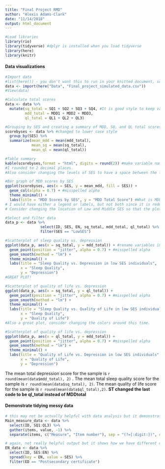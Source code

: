 ```yaml
---
title: "Final Project RMD"
author: "Alexis Adams-Clark"
date: "11/14/2018"
output: html_document
---
```


```r
#Load libraries
library(rio)
library(tidyverse) #dplyr is installed when you load tidyverse
library(here)
library(knitr)
```

####  Data visualizations
```r
#Import data
#list(here()) - you don't want this to run in your knitted document, so consider commenting it or creating a new code chunk for just this code and use echo = FALSE)
data <- import(here("Data", "Final_project_simulated_data.csv"))
#View(data)

#Calculate total scores
data <- data %>% 
  mutate(sq_total = SQ1 + SQ2 + SQ3 + SQ4, #It is good style to keep variable names lower case (and it might be                                         better if name was more informative to naive viewers[e.g., depression])
         mdd_total = MDD1 + MDD2 + MDD3,
         ql_total = QL1 + QL2 + QL3)

#Grouping by SES and creating a summary of MDD, SQ, and QL total scores
scorebyses <- data %>% #changed to lower case style
  group_by(SES) %>% 
  summarize(mean_mdd = mean(mdd_total),
            mean_sq = mean(sq_total),
            mean_ql = mean(ql_total))

#Table summary
kable(scorebyses,format = "html", digits = round(2)) #make variable names more informative so we can see what the table is showing.
#I rounded to 2 decimal places. 
#Also consider changing the levels of SES to have a space between the level and SES (e.g., High SES) or just use High, Middle, Low. 
```

```r
#Bar graph of MDD scores by SES
ggplot(scorebyses, aes(x = SES, y = mean_mdd, fill = SES)) + 
  geom_col(alpha = 0.7) + #misspelled alpha
  theme_minimal() + 
  labs(title = "MDD Scores by SES", y = "MDD Total Score") #What is MDD - make more descriptive. 
# I would have either a legend or labels, but not both since it is redundant. 
# Consider changing the location of Low and Middle SES so that the plot is more intuitive 
```

```r
#Select and filter data
data_p <- data %>%  
                select(ID, SES, EN, sq_total, mdd_total, ql_total) %>% 
                filter(SES == "LowSES")

#Scatterplot of sleep quality vs. depression
ggplot(data_p, aes(x = sq_total, y = mdd_total)) + #rename variables in tidy dataset to be informative and lower case
  geom_point(position = "jitter", alpha = 0.7) + #misspelled alpha
  geom_smooth(method = "lm") +
  theme_minimal() + 
  labs(title = "Sleep Quality vs. Depression in low SES individuals",
       x = "Sleep Quality", 
       y = "Depression")
#GREAT PLOT!
```

```r
#Scatterplot of quality of life vs. depression
ggplot(data_p, aes(x = sq_total, y = ql_total)) + 
  geom_point(position = "jitter", alpha = 0.7) + #misspelled alpha
  geom_smooth(method = "lm") +
  theme_minimal() + 
  labs(title = "Sleep Quality vs. Quality of Life in low SES individuals",
       x = "Sleep Quality", 
       y = "Quality of Life")
#Also a great plot, consider changing the colors around this time. 
```

```r
#Scatterplot of quality of life vs. depression
ggplot(data_p, aes(x = ql_total, y = mdd_total)) + 
  geom_point(position = "jitter", alpha = 0.7) + #misspelled alpha
  geom_smooth(method = "lm") +
  theme_minimal() + 
  labs(title = "Quality of Life vs. Depression in low SES individuals",
       x = "Quality of Life", 
       y = "Depression")
```

The mean total depression score for the sample is `r round(mean(data$mdd_total), 2)` . The mean total sleep quality score for the sample is `r round(mean(data$sq_total), 2)`. The mean quality of life score for the sample is `r round(mean(data$ql_total),2)`. **ST changed the last code to be ql_total instead of MDDtotal**

#### Demonstrate tidying messy data
```r
# this may not be actually helpful with data analysis but it demonstrates how to run those functions
Main_measure_data <- data %>%
  select(ID, SQ1:QL3) %>% 
  gather(items, value, -1) %>% 
  separate(items, c("Measure", "Item number"), sep = "(?=[:digit:])", convert = TRUE)

# again, not really helpful output but it shows how we have different columns for each race/ethnicity
EN_data <- data %>%
  select(ID, SES:EN) %>% 
  spread(key = EN, value = SES) %>% 
  filter(ED == "Postsecondary certificate")
```
